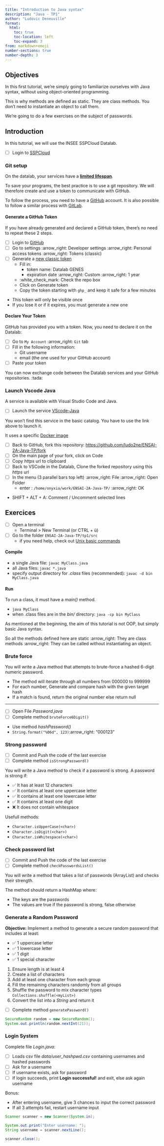 ```yaml
---
title: "Introduction to Java syntax"
description: "Java - TP1"
author: "Ludovic Deneuville"
format:
  html:
    toc: true
    toc-location: left
    toc-expand: 3
from: markdown+emoji
number-sections: true
number-depth: 3
---
```



## Objectives {.unnumbered}

In this first tutorial, we're simply going to familiarize ourselves with Java syntax, without using object-oriented programming.

This is why methods are defined as static. They are class methods. You don't need to instantiate an object to call them.

We're going to do a few exercises on the subject of passwords.

## Introduction

In this tutorial, we will use the INSEE SSPCloud Datalab.

- [ ] Login to [SSPCloud](https://datalab.sspcloud.fr){target="_blank"}


### Git setup

::: {.callout-caution}
On the datalab, your services have a [**limited lifespan**]{.underline}.

To save your programs, the best practice is to use a git repository. We will therefore create and use a token to communicate with GitHub.

To follow the process, you need to have a [GitHub](https://github.com/){target="_blank"} account.
It is also possible to follow a similar process with [GitLab](https://about.gitlab.com/){target="_blank"}.
:::


#### Generate a GitHub Token

::: {.callout-tip title="Already done?"}
If you have already generated and declared a GitHub token, there's no need to repeat these 2 steps.
:::

- [ ] Login to [GitHub](https://github.com/){target="_blank"}
- [ ] Go to settings :arrow_right: Developer settings :arrow_right: Personal access tokens :arrow_right: Tokens (classic)
- [ ] Generate a [new classic token](https://github.com/settings/tokens/new){target="_blank"}
  - Fill in:
    - token name: Datalab GENES
    - expiration date :arrow_right: Custom :arrow_right: 1 year
  - :white_check_mark: Check the repo box
  - Click on [Generate token]{.green-button}
  - Copy the token starting with `ghp_` and keep it safe for a few minutes

::: {.callout-warning}
- This token will only be visible once
- If you lose it or if it expires, you must generate a new one
:::


#### Declare Your Token

GitHub has provided you with a token. Now, you need to declare it on the Datalab:

- [ ] Go to `My Account` :arrow_right: `Git` tab
- [ ] Fill in the following information:
  - Git username
  - email (the one used for your GitHub account)
- [ ] Paste your token

::: {.callout-tip title="Git Config"}
You can now exchange code between the Datalab services and your GitHub repositories. :tada:
:::


### Launch Vscode Java

A service is available with Visual Studio Code and Java.

- [ ] Launch the service [VScode-Java](https://datalab.sspcloud.fr/launcher/ide/vscode-python?version=1.11.26&autoLaunch=true&service.image.custom.enabled=true&service.image.custom.version=%C2%ABodysseu%2Fonyxia-vscode-java%3Aj21%C2%BB){target="_blank"}

::: {.callout-important}
You won't find this service in the basic catalog. You have to use the link above to launch it.

It uses a specific [Docker image](https://github.com/odysseu/onyxia-datascience-images/blob/main/vscode-java/Dockerfile){target="_blank"}
:::

- [ ] Back to GitHub, fork this repository: <https://github.com/ludo2ne/ENSAI-2A-Java-TP/fork>{target="_blank"}
- [ ] On the main page of your fork, click on [Code]{.green-button}
- [ ] Copy *https* url to clipboard
- [ ] Back to VSCode in the Datalab, Clone the forked repository using this *https* url
- [ ] In the menu (3 parallel bars top left) :arrow_right: File :arrow_right: Open Folder
  - enter : `/home/onyxia/work/ENSAI-2A-Java-TP/` :arrow_right: OK

::: {.callout-tip title="Shorcuts"}
- SHIFT + ALT + A: Comment / Uncomment selected lines
:::




## Exercices

- [ ] Open a terminal
  - Terminal > New Terminal (or CTRL + ù)
- [ ] Go to the folder `ENSAI-2A-Java-TP/tp1/src`
  - if you need help, check out [Unix basic commands](https://ludo2ne.github.io/Git-tuto/doc/presentation.html#commandes-unix){target="_blank"}

#### Compile

- a single Java file: `javac MyClass.java`
- all Java files: `javac *.java`
- specify output directory for *.class* files (recommended): `javac -d bin MyClass.java`

#### Run

::: {.callout-important}
To run a class, it must have a *main()* method.
:::

- `java MyClass`
-  when .class files are in the *bin/* directory: `java -cp bin MyClass`


::: {.callout-note title="Static Methods"}
As mentioned at the beginning, the aim of this tutorial is not OOP, but simply basic Java syntax. 

So all the methods defined here are static :arrow_right: They are class methods :arrow_right: They can be called without instantiating an object.
:::



### Brute force

You will write a Java method that attempts to brute-force a hashed 6-digit numeric password.

- The method will iterate through all numbers from 000000 to 999999
- For each number, Generate and compare hash with the given target hash
- If a match is found, return the original number else return null

---

- [ ] Open File *Password.java*
- [ ] Complete method `bruteForce6Digit()`


::: {.callout-tip}
- Use method *hashPassword()*
- `String.format("%06d", 123)`:arrow_right: "000123"
:::


### Strong password

- [ ] Commit and Push the code of the last exercise
- [ ] Complete method `isStrongPassword()`

You will write a Java method to check if a password is strong. A password is strong if:

- ✅ It has at least 12 characters
- ✅ It contains at least one uppercase letter
- ✅ It contains at least one lowercase letter
- ✅ It contains at least one digit
- ❌ It does not contain whitespace

::: {.callout-tip}
Usefull methods:

- `Character.isUpperCase(<char>)`
- `Character.isDigit(<char>)`
- `Character.isWhitespace(<char>)`
:::


### Check password list

- [ ] Commit and Push the code of the last exercise
- [ ] Complete method `checkPasswordsList()`

You will write a method that takes a list of passwords (ArrayList<String>) and checks their strength. 

The method should return a HashMap where:

- The keys are the passwords
- The values are true if the password is strong, false otherwise

### Generate a Random Password

**Objective:** Implement a method to generate a secure random password that includes at least:  

- ✅ 1 uppercase letter  
- ✅ 1 lowercase letter  
- ✅ 1 digit  
- ✅ 1 special character  

1. Ensure length is at least 4
2. Create a list of characters
3. Add at least one character from each group  
4. Fill the remaining characters randomly from all groups
5. Shuffle the password to mix character types `Collections.shuffle(<myList>)`
6. Convert the list into a *String* and return it

- [ ] Complete method `generatePassword()`

::: {.callout-tip title="Generate random int between 0 and 20"}
```.java
SecureRandom random = new SecureRandom();
System.out.println(random.nextInt(21));
```
:::


### Login System

Complete file *Login.java*:

- [ ] Loads csv file *data/user_hashpwd.csv* containing usernames and hashed passwords
- [ ] Ask for a username
- [ ] If username exists, ask for password
- [ ] If login succeeds, print **Login successful!** and exit, else ask again username

Bonus:

- After entering username, give 3 chances to input the correct password
- If all 3 attempts fail, restart username input

::: {.callout-tip title="Use a Scanner"}
```.java
Scanner scanner = new Scanner(System.in);

System.out.print("Enter username: ");
String username = scanner.nextLine();

scanner.close();
```
:::
